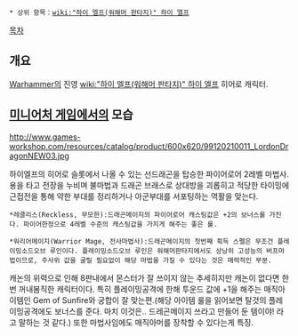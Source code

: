 {{{+1 '''Dragon mages of caledor''' }}}
{{{+1 칼레도르의 용 마법사 }}}

 * 상위 항목：[[wiki:"하이 엘프(워해머 판타지)" 하이 엘프]]

[[목차]]

== 개요 ==
[[Warhammer]]의 진영 [[wiki:"하이 엘프(워해머 판타지)" 하이 엘프]] 히어로 캐릭터.

== [[미니어처 게임]]에서의 모습 ==
http://www.games-workshop.com/resources/catalog/product/600x620/99120210011_LordonDragonNEW03.jpg

하이엘프의 히어로 슬롯에서 나올 수 있는 선드래곤을 탑승한 파이어로어 2레벨 마법사. 용을 타고 전장을 누비며 불마법과 드래곤 브래스로 상대방을 괴롭히고 적당한 타이밍에 근접전을 통해 약한 부대를 정리하거나 아군부대를 서포팅하는 역활을 맞는다.

 *레클리스(Reckless, 무모한):드래곤메이지의 파이어로어 캐스팅값은 +2의 보너스를 가진다. 파이어한정으로 4레벨 수준의 캐스팅값을 가지게 해주는 좋은 룰. 

 *워리어메이지(Warrior Mage, 전사마법사):드래곤메이지의 첫번째 획득 스펠은 무조건 플레이밍소드오브 루인이다. 플레이밍소드오브 루인은 워해머판타지에서도 상낭히 고성능의 버프마법이므로, 주사위 값을 굴릴 필요없이 해당 마법을 가질 수 있다는 것은 매력적인 부분.

캐논의 위력으로 인해 8판내에서 몬스터가 잘 쓰이지 않는 추세히지만 캐논이 없다면 한번 꺼내봄직한 캐릭터이다. 특히 플레이밍공격에 한해 투운드 값에 +1을 해주는 매직아이템인 Gem of Sunfire와 궁합이 잘 맞는편.(해당 아이템 룰을 읽어보면 탈것의 플레이밍공격에도 보너스를 준다. 마치 이것은.. 드레곤메이지 쓰라고 만들어 둔 템이야! 라고 말하는 것 같다.)
또한 마법사임에도 매직아머를 장착할 수 있다는게 특징.  
